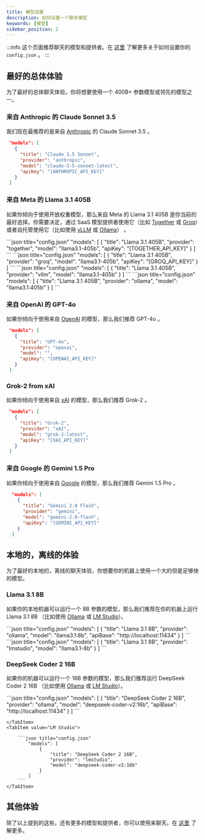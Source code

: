 ```yaml
---
title: 模型设置
description: 如何设置一个聊天模型
keywords: [模型]
sidebar_position: 2
---
```



:::info
这个页面推荐聊天的模型和提供者。在 [这里](../reference.md) 了解更多关于如何设置你的 `config.json` 。
:::

## 最好的总体体验

为了最好的总体聊天体验，你将想要使用一个 400B+ 参数模型或领先的模型之一。

### 来自 Anthropic 的 Claude Sonnet 3.5

我们现在最推荐的是来自 [Anthropic](../customize/model-providers/top-level/anthropic.mdx) 的 Claude Sonnet 3.5 。

```json title="config.json"
 "models": [
   {
     "title": "Claude 3.5 Sonnet",
     "provider": "anthropic",
     "model": "claude-3-5-sonnet-latest",
     "apiKey": "[ANTHROPIC_API_KEY]"
   }
 ]
```

### 来自 Meta 的 Llama 3.1 405B

如果你倾向于使用开放权重模型，那么来自 Meta 的 Llama 3.1 405B 是你当前的最好选择。你需要决定，通过 SaaS 模型提供者使用它（比如 [Together](../customize/model-providers/more/together.mdx) 或 [Groq](../customize/model-providers/more/groq.mdx)）或者自托管使用它（比如使用 [vLLM](../customize/model-providers/more/vllm.mdx) 或 [Ollama](../customize/model-providers/top-level/ollama.mdx)） 。

<Tabs groupId="providers">
    <TabItem value="Together">
        ```json title="config.json"
            "models": [
                {
                    "title": "Llama 3.1 405B",
                    "provider": "together",
                    "model": "llama3.1-405b",
                    "apiKey": "[TOGETHER_API_KEY]"
                }
            ]
        ```
    </TabItem>
    <TabItem value="Groq">
        ```json title="config.json"
            "models": [
                {
                    "title": "Llama 3.1 405B",
                    "provider": "groq",
                    "model": "llama3.1-405b",
                    "apiKey": "[GROQ_API_KEY]"
                }
            ]
        ```
    </TabItem>
    <TabItem value="vLLM">
        ```json title="config.json"
            "models": [
                {
                    "title": "Llama 3.1 405B",
                    "provider": "vllm",
                    "model": "llama3.1-405b"
                }
            ]
        ```
    </TabItem>
    <TabItem value="Ollama">
        ```json title="config.json"
            "models": [
                {
                    "title": "Llama 3.1 405B",
                    "provider": "ollama",
                    "model": "llama3.1:405b"
                }
            ]
        ```
    </TabItem>
</Tabs>

### 来自 OpenAI 的 GPT-4o

如果你倾向于使用来自 [OpenAI](../customize/model-providers/top-level/openai.mdx) 的模型，那么我们推荐 GPT-4o 。

```json title="config.json"
 "models": [
   {
     "title": "GPT-4o",
     "provider": "openai",
     "model": "",
     "apiKey": "[OPENAI_API_KEY]"
   }
 ]
```

### Grok-2 from xAI

如果你倾向于使用来自 [xAI](../customize/model-providers/top-level/xAI.mdx) 的模型，那么我们推荐 Grok-2 。

```json title="config.json"
 "models": [
   {
     "title": "Grok-2",
     "provider": "xAI",
     "model": "grok-2-latest",
     "apiKey": "[XAI_API_KEY]"
   }
 ]
```

### 来自 Google 的 Gemini 1.5 Pro

如果你倾向于使用来自 [Google](../customize/model-providers/top-level/gemini.mdx) 的模型，那么我们推荐 Gemini 1.5 Pro 。

```json title="config.json"
  "models": [
    {
      "title": "Gemini 2.0 Flash",
      "provider": "gemini",
      "model": "gemini-2.0-flash",
      "apiKey": "[GEMINI_API_KEY]"
    }
  ]
```

## 本地的，离线的体验

为了最好的本地的，离线的聊天体验，你想要你的机器上使用一个大的但是足够快的模型。

### Llama 3.1 8B

如果你的本地机器可以运行一个 8B 参数的模型，那么我们推荐在你的机器上运行 Llama 3.1 8B （比如使用 [Ollama](../customize/model-providers/top-level/ollama.mdx) 或 [LM Studio](../customize/model-providers/more/lmstudio.mdx)）。

<Tabs groupId="providers">
    <TabItem value="Ollama">
        ```json title="config.json"
            "models": [
                {
                    "title": "Llama 3.1 8B",
                    "provider": "ollama",
                    "model": "llama3.1:8b",
                    "apiBase": "http://localhost:11434"
                }
            ]
        ```
    </TabItem>
    <TabItem value="LM Studio">
        ```json title="config.json"
            "models": [
                {
                    "title": "Llama 3.1 8B",
                    "provider": "lmstudio",
                    "model": "llama3.1-8b"
                }
            ]
        ```
    </TabItem>
</Tabs>

### DeepSeek Coder 2 16B

如果你的机器可以运行一个 16B 参数的模型，那么我们推荐运行 DeepSeek Coder 2 16B （比如使用 [Ollama](../customize/model-providers/top-level/ollama.mdx) 或 [LM Studio](../customize/model-providers/more/lmstudio.mdx)）。

<Tabs groupId="providers">
    <TabItem value="Ollama">
        ```json title="config.json"
            "models": [
                {
                    "title": "DeepSeek Coder 2 16B",
                    "provider": "ollama",
                    "model": "deepseek-coder-v2:16b",
                    "apiBase": "http://localhost:11434"
                }
            ]
        ```

    </TabItem>
    <TabItem value="LM Studio">

        ```json title="config.json"
            "models": [
                {
                    "title": "DeepSeek Coder 2 16B",
                    "provider": "lmstudio",
                    "model": "deepseek-coder-v2:16b"
                }
            ]
        ```
    </TabItem>

</Tabs>

## 其他体验

除了以上提到的这些，还有更多的模型和提供者，你可以使用来聊天。在 [这里](../customize/model-roles/chat.md) 了解更多。
